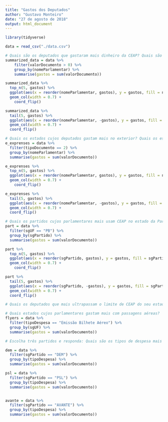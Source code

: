 ```yaml
---
title: "Gastos dos Deputados"
author: "Gustavo Monteiro"
date: "27 de agosto de 2018"
output: html_document
---
```


```r
library(tidyverse)
```
```r
data = read_csv("./data.csv")
```

```r
# Quais são os deputados que gastaram mais dinheiro da CEAP? Quais são os mais econômicos?
summarized_data = data %>% 
    filter(valorDocumento > 0) %>% 
    group_by(nomeParlamentar) %>% 
    summarise(gastos = sum(valorDocumento))

summarized_data %>% 
  top_n(5, gastos) %>% 
  ggplot(aes(x = reorder(nomeParlamentar, gastos), y = gastos, fill = nomeParlamentar)) +
  geom_col(width = 0.7) +
    coord_flip()

summarized_data %>% 
  tail(5, gastos) %>% 
  ggplot(aes(x = reorder(nomeParlamentar, -gastos), y = gastos, fill = nomeParlamentar)) +
  geom_col(width = 0.7) +
  coord_flip()
```

```r
# Quais os estados cujos deputados gastam mais no exterior? Quais os estados cujos deputados gastam menos no exterior?
e_exprenses = data %>% 
  filter(tipoDocumento == 2) %>% 
  group_by(nomeParlamentar) %>% 
  summarise(gastos = sum(valorDocumento))

e_exprenses %>% 
  top_n(5, gastos) %>% 
  ggplot(aes(x = reorder(nomeParlamentar, gastos), y = gastos, fill = nomeParlamentar)) +
  geom_col(width = 0.7) +
    coord_flip()

e_exprenses %>% 
  tail(5, gastos) %>% 
  ggplot(aes(x = reorder(nomeParlamentar, -gastos), y = gastos, fill = nomeParlamentar)) +
  geom_col(width = 0.7) +
  coord_flip()
```

```r
# Quais os partidos cujos parlamentares mais usam CEAP no estado da Paraíba? Quais são os que menos usam? Mesmas perguntas considerando valores em R$.
part = data %>%
  filter(sgUF == "PB") %>% 
  group_by(sgPartido) %>% 
  summarise(gastos = sum(valorDocumento))

part %>% 
  top_n(5, gastos) %>% 
  ggplot(aes(x = reorder(sgPartido, gastos), y = gastos, fill = sgPartido)) +
  geom_col(width = 0.7) +
    coord_flip()

part %>% 
  tail(5, gastos) %>% 
  ggplot(aes(x = reorder(sgPartido, -gastos), y = gastos, fill = sgPartido)) +
  geom_col(width = 0.7) +
  coord_flip()
```

```r
# Quais os deputados que mais ultrapassam o limite de CEAP do seu estado?
```

```r
# Quais estados cujos parlamentares gastam mais com passagens aéreas?
flyers = data %>%
  filter(tipoDespesa == "Emissão Bilhete Aéreo") %>% 
  group_by(sgUF) %>% 
  summarise(gastos = sum(valorDocumento))
```

```r
# Escolha três partidos e responda: Quais são os tipos de despesa mais utilizados no uso da CEAP pelos deputados desses partidos? Mesma pergunta considerando valores em R$.

dem = data %>%
  filter(sgPartido == "DEM") %>% 
  group_by(tipoDespesa) %>% 
  summarise(gastos = sum(valorDocumento))

psl = data %>%
  filter(sgPartido == "PSL") %>% 
  group_by(tipoDespesa) %>% 
  summarise(gastos = sum(valorDocumento))


avante = data %>%
  filter(sgPartido == "AVANTE") %>% 
  group_by(tipoDespesa) %>% 
  summarise(gastos = sum(valorDocumento))
```



